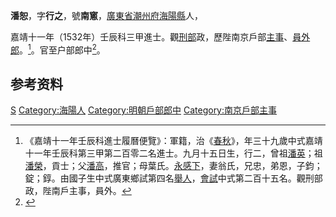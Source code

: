 {{明清人物信息框
| 姓名 = 潘恕
| 原名 =
| 圖片名稱= 
| 圖片大小 =
| 圖片說明 = 
| 最高職務 =户部郎中
| 國家 = 大明 
| 爵位 =
| 籍貫 = [[廣東省|廣東省]][[潮州府|潮州府]][[海陽縣|海陽縣]]
| 族裔 = 
| 旗籍 = 
| 字號 = 
| 諡號 =
| 出生日期 = 九月十五日
| 出生地點 =
| 逝世日期 = 
| 逝世地點 =
| 墓葬 =
| 配偶 = 翁氏
| 親屬 = 曾祖[[潘英|潘英]]，祖[[潘榮|潘榮]]，父[[潘高|潘高]]，母葉氏
| 出身 =
* 嘉靖十一年壬辰科進士
| 經歷 =
| 著作 =  
}}
'''潘恕'''{{BD|1494年||？年||}}，字'''行之'''，號'''南窻'''，[[廣東省|廣東省]][[潮州府|潮州府]][[海陽縣|海陽縣]]人，

嘉靖十一年（1532年）壬辰科三甲進士。觀[[刑部|刑部]]政，歷陛南京戶部[[主事|主事]]、[[員外郎|員外郎]]。<ref>《嘉靖十一年壬辰科進士履曆便覽》：軍籍，治《[[春秋|春秋]]》，年三十九歲中式嘉靖十一年壬辰科第三甲第二百零二名進士。九月十五日生，行二，曾祖[[潘英|潘英]]；祖[[潘榮|潘榮]]，貢士；父[[潘高|潘高]]，推官；母葉氏。[[永感下|永感下]]，妻翁氏，兄忠，弟恩，子鈞；錠；錞。由國子生中式廣東鄉試第四名[[舉人|舉人]]，[[會試|會試]]中式第二百十五名。觀刑部政，陛南戶主事，員外。</ref>。官至户部郎中<ref>{{cite news|title=明朝潮州府文进士名录|url=http://zt.czonline.net/2010wenhua/txcr/chaorendongtai/kejiao/2010-12-02/31625.html|accessdate=2013-08-07|newspaper=潮州热线|archive-url=https://web.archive.org/web/20131004220414/http://zt.czonline.net/2010wenhua/txcr/chaorendongtai/kejiao/2010-12-02/31625.html|archive-date=2013-10-04|dead-url=yes}}</ref>。

== 参考资料 ==
{{reflist}}

{{嘉靖十一年壬辰科殿试金榜}}

{{Authority control}}
{{DEFAULTSORT:Pan潘}}
[[Category:潘姓|S]]
[[Category:海陽人|Category:海陽人]]
[[Category:明朝戶部郎中|Category:明朝戶部郎中]]
[[Category:南京戶部主事|Category:南京戶部主事]]


{{明朝人物小作品}}